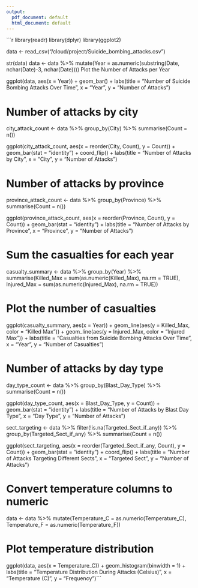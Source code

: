 ```yaml
---
output:
  pdf_document: default
  html_document: default
---
```

```r
library(readr)
library(dplyr)
library(ggplot2)

data <- read_csv("/cloud/project/Suicide_bombing_attacks.csv")

str(data)
data <- data %>%
  mutate(Year = as.numeric(substring(Date, nchar(Date)-3, nchar(Date))))
Plot the Number of Attacks per Year

ggplot(data, aes(x = Year)) +
  geom_bar() +
  labs(title = "Number of Suicide Bombing Attacks Over Time", x = "Year", y = "Number of Attacks")

# Number of attacks by city
city_attack_count <- data %>%
  group_by(City) %>%
  summarise(Count = n())

ggplot(city_attack_count, aes(x = reorder(City, Count), y = Count)) +
  geom_bar(stat = "identity") +
  coord_flip() +
  labs(title = "Number of Attacks by City", x = "City", y = "Number of Attacks")

# Number of attacks by province
province_attack_count <- data %>%
  group_by(Province) %>%
  summarise(Count = n())

ggplot(province_attack_count, aes(x = reorder(Province, Count), y = Count)) +
  geom_bar(stat = "identity") +
  labs(title = "Number of Attacks by Province", x = "Province", y = "Number of Attacks")

# Sum the casualties for each year
casualty_summary <- data %>%
  group_by(Year) %>%
  summarise(Killed_Max = sum(as.numeric(Killed_Max), na.rm = TRUE),
            Injured_Max = sum(as.numeric(Injured_Max), na.rm = TRUE))

# Plot the number of casualties
ggplot(casualty_summary, aes(x = Year)) +
  geom_line(aes(y = Killed_Max, color = "Killed Max")) +
  geom_line(aes(y = Injured_Max, color = "Injured Max")) +
  labs(title = "Casualties from Suicide Bombing Attacks Over Time", x = "Year", y = "Number of Casualties")

# Number of attacks by day type
day_type_count <- data %>%
  group_by(Blast_Day_Type) %>%
  summarise(Count = n())

ggplot(day_type_count, aes(x = Blast_Day_Type, y = Count)) +
  geom_bar(stat = "identity") +
  labs(title = "Number of Attacks by Blast Day Type", x = "Day Type", y = "Number of Attacks")

sect_targeting <- data %>%
  filter(!is.na(Targeted_Sect_if_any)) %>%
  group_by(Targeted_Sect_if_any) %>%
  summarise(Count = n())

ggplot(sect_targeting, aes(x = reorder(Targeted_Sect_if_any, Count), y = Count)) +
  geom_bar(stat = "identity") +
  coord_flip() +
  labs(title = "Number of Attacks Targeting Different Sects", x = "Targeted Sect", y = "Number of Attacks")

# Convert temperature columns to numeric
data <- data %>%
  mutate(Temperature_C = as.numeric(Temperature_C),
         Temperature_F = as.numeric(Temperature_F))

# Plot temperature distribution
ggplot(data, aes(x = Temperature_C)) +
  geom_histogram(binwidth = 1) +
  labs(title = "Temperature Distribution During Attacks (Celsius)", x = "Temperature (C)", y = "Frequency")```